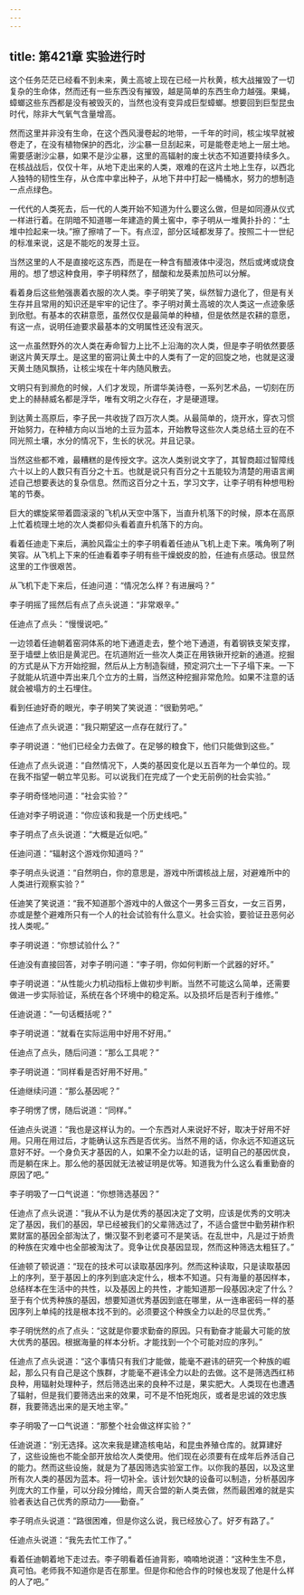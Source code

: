 ```yaml
---
---
---
```

title: 第421章 实验进行时
---



这个任务茫茫已经看不到未来，黄土高坡上现在已经一片秋黄，核大战摧毁了一切复杂的生命体，然而还有一些东西没有摧毁，越是简单的东西生命力越强。果蝇，蟑螂这些东西都是没有被毁灭的，当然也没有变异成巨型蟑螂。想要回到巨型昆虫时代，除非大气氧气含量增高。

然而这里并非没有生命，在这个西风漫卷起的地带，一千年的时间，核尘埃早就被卷走了，在没有植物保护的西北，沙尘暴一旦刮起来，可是能卷走地上一层土地。需要感谢沙尘暴，如果不是沙尘暴，这里的高辐射的废土状态不知道要持续多久。在核战战后，仅仅十年，从地下走出来的人类，艰难的在这片土地上生存，以西北人独特的韧性生存，从仓库中拿出种子，从地下井中打起一桶桶水，努力的想制造一点点绿色。

一代代的人类死去，后一代的人类开始不知道为什么要这么做，但是如同遵从仪式一样进行着。在阴暗不知道哪一年建造的黄土窖中，李子明从一堆黄扑扑的：“土堆中捡起来一块。”擦了擦啃了一下。有点涩，部分区域都发芽了。按照二十一世纪的标准来说，这是不能吃的发芽土豆。

当然这里的人不是直接吃这东西，而是在一种含有醋液体中浸泡，然后或烤或烧食用的。想了想这种食用，李子明释然了，醋酸和龙葵素加热可以分解。

看着身后这些勉强裹着衣服的次人类。李子明笑了笑，纵然智力退化了，但是有关生存并且常用的知识还是牢牢的记住了。李子明对黄土高坡的次人类这一点迹象感到欣慰。有基本的农耕意愿，虽然仅仅是最简单的种植，但是依然是农耕的意愿，有这一点，说明任迪要求最基本的文明属性还没有泯灭。

这一点虽然野外的次人类在寿命智力上比不上沿海的次人类，但是李子明依然要感谢这片黄天厚土。是这里的窑洞让黄土中的人类有了一定的回旋之地，也就是这漫天黄土随风飘扬，让核尘埃在十年内随风散去。

文明只有到濒危的时候，人们才发现，所谓华美诗卷，一系列艺术品，一切刻在历史上的赫赫威名都是浮华，唯有文明之火存在，才是硬道理。

到达黄土高原后，李子民一共收拢了四万次人类。从最简单的，烧开水，穿衣习惯开始努力，在种植方向以当地的土豆为蓝本，开始教导这些次人类总结土豆的在不同光照土壤，水分的情况下，生长的状况。并且记录。

当然这些都不难，最糟糕的是传授文字。这次人类别说文字了，其智商超过智障线六十以上的人数只有百分之十五。也就是说只有百分之十五能较为清楚的用语言阐述自己想要表达的复杂信息。然而这百分之十五，学习文字，让李子明有种想甩粉笔的节奏。

巨大的螺旋桨带着圆滚滚的飞机从天空中落下，当直升机落下的时候，原本在高原上忙着梳理土地的次人类都仰头看着直升机落下的方向。

看着任迪走下来后，满脸风霜尘土的李子明看着任迪从飞机上走下来。嘴角咧了咧笑容。从飞机上下来的任迪看着李子明有些干燥蜕皮的脸，任迪有点感动。很显然这里的工作很艰苦。

从飞机下走下来后，任迪问道：“情况怎么样？有进展吗？”

李子明摇了摇然后有点了点头说道：“非常艰辛。”

任迪点了点头：“慢慢说吧。”

一边领着任迪朝着窑洞体系的地下通道走去，整个地下通道，有着钢铁支架支撑，至于墙壁上依旧是黄泥巴。在坑道附近一些次人类正在用铁锹开挖新的通道。挖掘的方式是从下方开始挖掘，然后从上方制造裂缝，预定洞穴土一下子塌下来。一下子就能从坑道中弄出来几个立方的土屑，当然这种挖掘非常危险。如果不注意的话就会被塌方的土石埋住。

看到任迪好奇的眼光，李子明笑了笑说道：“很勤劳吧。”

任迪点了点头说道：“我只期望这一点存在就行了。”

李子明说道：“他们已经全力去做了。在足够的粮食下，他们只能做到这些。”

任迪点了点头说道：“自然情况下，人类的基因变化是以五百年为一个单位的。现在我不指望一朝立竿见影。可以说我们在完成了一个史无前例的社会实验。”

李子明奇怪地问道：“社会实验？”

任迪对李子明说道：“你应该和我是一个历史线吧。”

李子明点了点头说道：“大概是近似吧。”

任迪问道：“辐射这个游戏你知道吗？”

李子明点头说道：“自然明白，你的意思是，游戏中所谓核战上层，对避难所中的人类进行观察实验？”

任迪笑了笑说道：“我不知道那个游戏中的人做这个一男多三百女，一女三百男，亦或是整个避难所只有一个人的社会试验有什么意义。社会实验，要验证丑恶何必找人类呢。”

李子明说道：“你想试验什么？”

任迪没有直接回答，对李子明问道：“李子明，你如何判断一个武器的好坏。”

李子明说道：“从性能火力机动指标上做初步判断。当然不可能这么简单，还需要做进一步实际验证，系统在各个环境中的稳定系。以及损坏后是否利于维修。”

任迪说道：“一句话概括呢？”

李子明说道：“就看在实际运用中好用不好用。”

任迪点了点头，随后问道：“那么工具呢？”

李子明说道：“同样看是否好用不好用。”

任迪继续问道：“那么基因呢？”

李子明愣了愣，随后说道：“同样。”

任迪点头说道：“我也是这样认为的。一个东西对人来说好不好，取决于好用不好用。只用在用过后，才能确认这东西是否优劣。当然不用的话，你永远不知道这玩意好不好。一个身负天才基因的人，如果不全力以赴的话，证明自己的基因优良，而是躺在床上。那么他的基因就无法被证明是优等。知道我为什么这么看重勤奋的原因了吧。”

李子明吸了一口气说道：“你想筛选基因？”

任迪点了点头说道：“我从不认为是优秀的基因决定了文明，应该是优秀的文明决定了基因，我们的基因，早已经被我们的父辈筛选过了，不适合盛世中勤劳耕作积累财富的基因全部淘汰了，懒汉娶不到老婆可不是笑话。在乱世中，凡是过于娇贵的种族在灾难中也全部被淘汰了。竞争让优良基因显现，然而这种筛选太粗狂了。”

任迪顿了顿说道：“现在的技术可以读取基因序列。然而这种读取，只是读取基因上的序列，至于基因上的序列到底决定什么，根本不知道。只有海量的基因样本，总结样本在生活中的共性，以及基因上的共性，才能知道那一段基因决定了什么？至于有个优秀种族的基因，想要知道优秀基因到底在哪里，从一连串密码一样的基因序列上单纯的找是根本找不到的。必须要这个种族全力以赴的尽显优秀。”

李子明恍然的点了点头：“这就是你要求勤奋的原因。只有勤奋才能最大可能的放大优秀的基因。根据海量的样本分析。才能找到一个个可能对应的序列。”

任迪点了点头说道：“这个事情只有我们才能做，能毫不避讳的研究一个种族的崛起，那么只有自己是这个族群，才能毫不避讳全力以赴的去做。这不是筛选西红柿良种，用辐射处理种子，然后筛选出来的良种不过是，果实肥大。人类现在也遭遇了辐射，但是我们要筛选出来的效果，可不是不怕死炮灰，或者是忠诚的效忠族群，我要筛选出来的是天地主宰。”

李子明吸了一口气说道：“那整个社会做这样实验？”

任迪说道：“别无选择。这次来我是建造核电站，和昆虫养殖仓库的。就算建好了，这些设施也不能全部开放给次人类使用。他们现在必须要有在成年后养活自己的能力。然而这些设施，就是为了基因筛选实验室工作。以你我的基因，以及这里所有次人类的基因为蓝本。将一切补全。该计划欠缺的设备可以制造，分析基因序列庞大的工作量，可以分段分摊给，周天合盟的新人类去做，然而最困难的就是实验者表达自己优秀的原动力——勤奋。”

李子明点头说道：“路很困难，但是你这么说，我已经放心了。好歹有路了。”

任迪点头说道：“我先去忙工作了。”

看着任迪朝着地下走过去。李子明看着任迪背影，喃喃地说道：“这种生生不息，真可怕。老师我不知道你是否在那里。但是你和他合作的时候也发现了他是什么样的人了吧。”